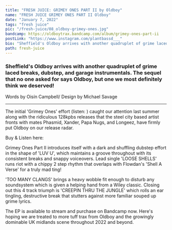 ---
title: "FRESH JUICE: GRIMEY ONES PART II by Oldboy"
name: "FRESH JUICE GRIMEY ONES PART II Oldboy"
date: "January 7, 2022"
tags: "fresh juice"
pic: "/fresh-juice/08_oldboy-grimey-ones.jpg"
bandcamp: https://oldboytrax.bandcamp.com/album/grimey-ones-part-ii
postLink: "https://www.instagram.com/plantbassd___"
bio: "Sheffield's Oldboy arrives with another quadruplet of grime laced breaks, dubstep, and garage instrumentals"
path: fresh-juice
---

### Sheffield's Oldboy arrives with another quadruplet of grime laced breaks, dubstep, and garage instrumentals. The sequel that no one asked for says Oldboy, but one we most definitely think we deserved!

<p className="smallText">Words by Oisín Campbell/ Design by Michael Savage</p>

<hr />

The initial 'Grimey Ones' effort (listen: <HoverLink url="oldboytrax.bandcamp.com/album/grimey-ones" external />) caught our attention last summer along with the ridiculous 128kpbs releases that the steel city based artist fronts with mates Phasmid, Xander, Papa Nugs, and Longeez, have firmly put Oldboy on our release radar.

<BandCamp src="album=732016776" />

Buy & Listen here: <HoverLink url="oldboytrax.bandcamp.com/album/grimey-ones-part-ii" external />

Grimey Ones Part II introduces itself with a dark and shuffling dubstep effort in the shape of 'LUV U', which maintains a groove throughout with its consistent breaks and snappy voiceovers. Lead single 'LOOSE SHELLS' runs riot with a chippy 2 step rhythm that overlaps with Flowdan's 'Shell A Verse' for a truly mad ting!

'TOO MANY CLANGS' brings a heavy wobble fit enough to disturb any soundsystem which is given a helping hand from a Wiley classic. Closing out this 4 track triumph is 'CREEPIN THRU THE JUNGLE' which rolls an ear tingling, destructive break that stutters against more familiar souped up grime lyrics.

The EP is available to stream and purchase on Bandcamp now. Here's hoping we are treated to more tuff trax from Oldboy and the growingly dominable UK midlands scene throughout 2022 and beyond.
